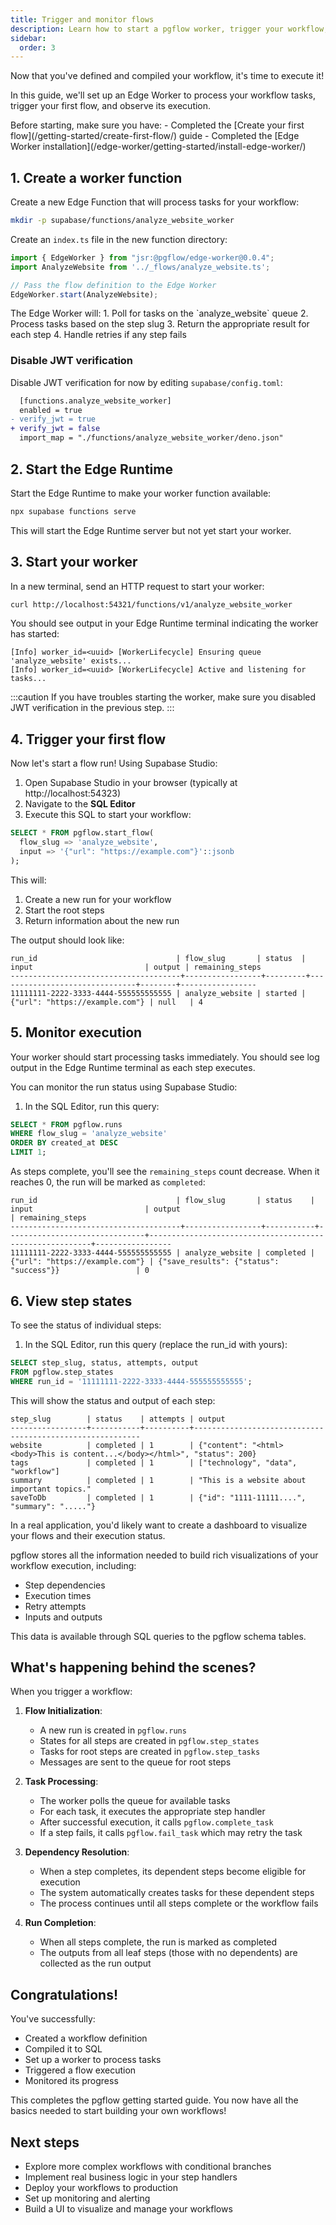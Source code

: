 ```yaml
---
title: Trigger and monitor flows
description: Learn how to start a pgflow worker, trigger your workflow, and monitor execution progress
sidebar:
  order: 3
---
```



Now that you've defined and compiled your workflow, it's time to execute it!

<NotProductionReady />

In this guide, we'll set up an Edge Worker to process your workflow tasks, trigger your first flow, and observe its execution.

<Aside type="caution" title="Prerequisites">
Before starting, make sure you have:
- Completed the [Create your first flow](/getting-started/create-first-flow/) guide
- Completed the [Edge Worker installation](/edge-worker/getting-started/install-edge-worker/)
</Aside>

## 1. Create a worker function

Create a new Edge Function that will process tasks for your workflow:

```bash frame="none"
mkdir -p supabase/functions/analyze_website_worker
```

Create an `index.ts` file in the new function directory:

```typescript title="supabase/functions/analyze_website_worker/index.ts"
import { EdgeWorker } from "jsr:@pgflow/edge-worker@0.0.4";
import AnalyzeWebsite from '../_flows/analyze_website.ts';

// Pass the flow definition to the Edge Worker
EdgeWorker.start(AnalyzeWebsite);
```

<Aside>
The Edge Worker will:
1. Poll for tasks on the `analyze_website` queue
2. Process tasks based on the step slug
3. Return the appropriate result for each step
4. Handle retries if any step fails
</Aside>

### Disable JWT verification

Disable JWT verification for now by editing `supabase/config.toml`:

```diff lang="toml"
  [functions.analyze_website_worker]
  enabled = true
- verify_jwt = true
+ verify_jwt = false
  import_map = "./functions/analyze_website_worker/deno.json"
```

## 2. Start the Edge Runtime

Start the Edge Runtime to make your worker function available:

```bash frame="none"
npx supabase functions serve
```

This will start the Edge Runtime server but not yet start your worker.

## 3.  Start your worker

In a new terminal, send an HTTP request to start your worker:

```bash frame="none"
curl http://localhost:54321/functions/v1/analyze_website_worker
```

You should see output in your Edge Runtime terminal indicating the worker has started:

```
[Info] worker_id=<uuid> [WorkerLifecycle] Ensuring queue 'analyze_website' exists...
[Info] worker_id=<uuid> [WorkerLifecycle] Active and listening for tasks...
```

:::caution
If you have troubles starting the worker, make sure you disabled JWT verification in the previous step.
:::

## 4. Trigger your first flow

Now let's start a flow run! Using Supabase Studio:

1. Open Supabase Studio in your browser (typically at http://localhost:54323)
2. Navigate to the **SQL Editor**
3. Execute this SQL to start your workflow:

```sql
SELECT * FROM pgflow.start_flow(
  flow_slug => 'analyze_website',
  input => '{"url": "https://example.com"}'::jsonb
);
```

This will:
1. Create a new run for your workflow
2. Start the root steps
3. Return information about the new run

The output should look like:

```
run_id                               | flow_slug       | status  | input                         | output | remaining_steps
--------------------------------------+-----------------+---------+-------------------------------+--------+-----------------
11111111-2222-3333-4444-555555555555 | analyze_website | started | {"url": "https://example.com"} | null   | 4
```

## 5. Monitor execution

Your worker should start processing tasks immediately. You should see log output in the Edge Runtime terminal as each step executes.

You can monitor the run status using Supabase Studio:

1. In the SQL Editor, run this query:

```sql
SELECT * FROM pgflow.runs
WHERE flow_slug = 'analyze_website'
ORDER BY created_at DESC
LIMIT 1;
```

As steps complete, you'll see the `remaining_steps` count decrease. When it reaches 0, the run will be marked as `completed`:

```
run_id                               | flow_slug       | status    | input                         | output                                                  | remaining_steps
--------------------------------------+-----------------+-----------+-------------------------------+---------------------------------------------------------+-----------------
11111111-2222-3333-4444-555555555555 | analyze_website | completed | {"url": "https://example.com"} | {"save_results": {"status": "success"}}                 | 0
```

## 6. View step states

To see the status of individual steps:

1. In the SQL Editor, run this query (replace the run_id with yours):

```sql
SELECT step_slug, status, attempts, output
FROM pgflow.step_states
WHERE run_id = '11111111-2222-3333-4444-555555555555';
```

This will show the status and output of each step:

```
step_slug        | status    | attempts | output
-----------------+-----------+----------+----------------------------------------------------------
website          | completed | 1        | {"content": "<html><body>This is content...</body></html>", "status": 200}
tags             | completed | 1        | ["technology", "data", "workflow"]
summary          | completed | 1        | "This is a website about important topics."
saveToDb         | completed | 1        | {"id": "1111-11111....", "summary": "....."}
```

<Aside type="tip" title="Flow Visualization">
In a real application, you'd likely want to create a dashboard to visualize your flows and their execution status.

pgflow stores all the information needed to build rich visualizations of your workflow execution, including:
- Step dependencies
- Execution times
- Retry attempts
- Inputs and outputs

This data is available through SQL queries to the pgflow schema tables.
</Aside>

## What's happening behind the scenes?

When you trigger a workflow:

1. **Flow Initialization**:
   - A new run is created in `pgflow.runs`
   - States for all steps are created in `pgflow.step_states`
   - Tasks for root steps are created in `pgflow.step_tasks`
   - Messages are sent to the queue for root steps

2. **Task Processing**:
   - The worker polls the queue for available tasks
   - For each task, it executes the appropriate step handler
   - After successful execution, it calls `pgflow.complete_task`
   - If a step fails, it calls `pgflow.fail_task` which may retry the task

3. **Dependency Resolution**:
   - When a step completes, its dependent steps become eligible for execution
   - The system automatically creates tasks for these dependent steps
   - The process continues until all steps complete or the workflow fails

4. **Run Completion**:
   - When all steps complete, the run is marked as completed
   - The outputs from all leaf steps (those with no dependents) are collected as the run output

## Congratulations!

You've successfully:
- Created a workflow definition
- Compiled it to SQL
- Set up a worker to process tasks
- Triggered a flow execution
- Monitored its progress

This completes the pgflow getting started guide. You now have all the basics needed to start building your own workflows!

## Next steps

- Explore more complex workflows with conditional branches
- Implement real business logic in your step handlers
- Deploy your workflows to production
- Set up monitoring and alerting
- Build a UI to visualize and manage your workflows
